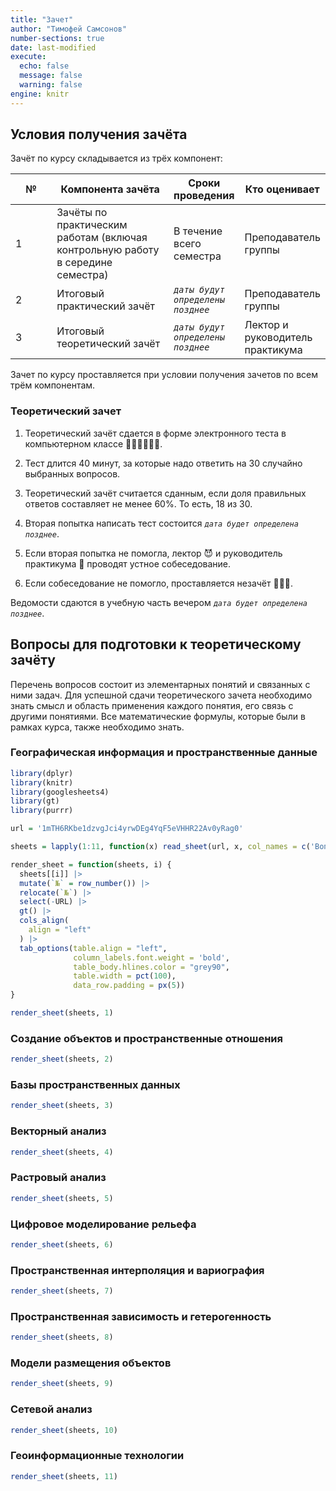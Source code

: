 ```yaml
---
title: "Зачет"
author: "Тимофей Самсонов"
number-sections: true
date: last-modified
execute:
  echo: false
  message: false
  warning: false
engine: knitr
---
```


## Условия получения зачёта {.unnumbered}

Зачёт по курсу складывается из трёх компонент:

| №   | Компонента зачёта                                                               | Сроки проведения                  | Кто оценивает                    |
|-------------|---------------------------------|-------------|-------------|
| 1   | Зачёты по практическим работам (включая контрольную работу в середине семестра) | В течение всего семестра          | Преподаватель группы             |
| 2   | Итоговый практический зачёт                                                     | *`даты будут определены позднее`* | Преподаватель группы             |
| 3   | Итоговый теоретический зачёт                                                    | *`даты будут определены позднее`* | Лектор и руководитель практикума |

Зачет по курсу проставляется при условии получения зачетов по всем трём компонентам.

### Теоретический зачет {.unnumbered}

1.  Теоретический зачёт сдается в форме электронного теста в компьютерном классе 👩🏼‍💻🧑🏻‍💻.

2.  Тест длится $40$ минут, за которые надо ответить на $30$ случайно выбранных вопросов.

3.  Теоретический зачёт считается сданным, если доля правильных ответов составляет не менее $60\%$. То есть, $18$ из $30$.

4.  Вторая попытка написать тест состоится *`дата будет определена позднее`*.

5.  Если вторая попытка не помогла, лектор 😈 и руководитель практикума 👹 проводят устное собеседование.

6.  Если собеседование не помогло, проставляется незачёт 🤷🏻‍♂️.

Ведомости сдаются в учебную часть вечером *`дата будет определена позднее`*.

## Вопросы для подготовки к теоретическому зачёту {.unnumbered}

Перечень вопросов состоит из элементарных понятий и связанных с ними задач. Для успешной сдачи теоретического зачета необходимо знать смысл и область применения каждого понятия, его связь с другими понятиями. Все математические формулы, которые были в рамках курса, также необходимо знать.

### Географическая информация и пространственные данные {.unnumbered}

```r
library(dplyr)
library(knitr)
library(googlesheets4)
library(gt)
library(purrr)

url = '1mTH6RKbe1dzvgJci4yrwDEg4YqF5eVHHR22Av0yRag0'

sheets = lapply(1:11, function(x) read_sheet(url, x, col_names = c('Вопрос', 'URL')))

render_sheet = function(sheets, i) {
  sheets[[i]] |> 
  mutate(`№` = row_number()) |>
  relocate(`№`) |> 
  select(-URL) |> 
  gt() |> 
  cols_align(
    align = "left"
  ) |> 
  tab_options(table.align = "left",
              column_labels.font.weight = 'bold',
              table_body.hlines.color = "grey90",
              table.width = pct(100),
              data_row.padding = px(5))
}

render_sheet(sheets, 1)
```

### Создание объектов и пространственные отношения {.unnumbered}

```r
render_sheet(sheets, 2)
```

### Базы пространственных данных {.unnumbered}

```r
render_sheet(sheets, 3)
```

### Векторный анализ {.unnumbered}

```r
render_sheet(sheets, 4)
```

### Растровый анализ {.unnumbered}

```r
render_sheet(sheets, 5)
```

### Цифровое моделирование рельефа {.unnumbered}

```r
render_sheet(sheets, 6)
```

### Пространственная интерполяция и вариография {.unnumbered}

```r
render_sheet(sheets, 7)
```

### Пространственная зависимость и гетерогенность {.unnumbered}

```r
render_sheet(sheets, 8)
```

### Модели размещения объектов {.unnumbered}

```r
render_sheet(sheets, 9)
```

### Сетевой анализ {.unnumbered}

```r
render_sheet(sheets, 10)
```

### Геоинформационные технологии {.unnumbered}

```r
render_sheet(sheets, 11)
```
